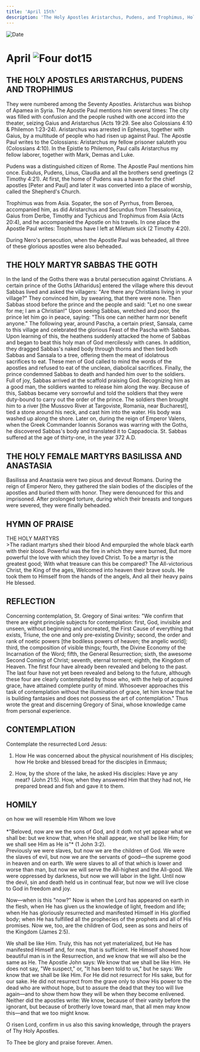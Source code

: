 ```yaml
---
title: 'April 15th'
description: 'The Holy Apostles Aristarchus, Pudens, and Trophimus, Holy Martyr Sabbas the Goth, Holy Martyrs Basilissa and Anastasia'
---
```


<RunningHead />
<Image src="/title-imprint.png" height={68} width={50} alt="Date" className="title-imprint"/>

# <div id="date">April <Image className="four-dot" src="/four-dot.png" height={15} width={15} alt="Four dot" />15</div>

## THE HOLY APOSTLES ARISTARCHUS, PUDENS AND TROPHIMUS

They were numbered among the Seventy Apostles. Aristarchus was bishop of Apamea in Syria. The Apostle Paul mentions him several times: The city was filled with confusion and the people rushed with one accord into the theater, seizing Gaius and Aristarchus (Acts 19:29. See also Colossians 4:10 & Philemon 1:23-24).  Aristarchus was arrested in Ephesus, together with Gaius, by a multitude of people who had risen up against Paul. The Apostle Paul writes to the Colossians: Aristarchus my fellow prisoner saluteth you (Colossians 4:10). In the Epistle to Philemon, Paul calls Aristarchus my fellow laborer, together with Mark, Demas and Luke.

Pudens was a distinguished citizen of Rome. The Apostle Paul mentions him once. Eubulus, Pudens, Linus, Claudia and all the brothers send greetings (2 Timothy 4:21). At first, the home of Pudens was a haven for the chief apostles [Peter and Paul] and later it was converted into a place of worship, called the Shepherd's Church.

Trophimus was from Asia. Sopater, the son of Pyrrhus, from Beroea, accompanied him, as did Aristarchus and Secundus from Thessalonica, Gaius from Derbe, Timothy and Tychicus and Trophimus from Asia (Acts 20:4), and he accompanied the Apostle on his travels. In one place the Apostle Paul writes: Trophimus have I left at Miletum sick (2 Timothy 4:20).

During Nero's persecution, when the Apostle Paul was beheaded, all three of these glorious apostles were also beheaded.

## THE HOLY MARTYR SABBAS THE GOTH

In the land of the Goths there was a brutal persecution against Christians. A certain prince of the Goths [Atharidus] entered the village where this devout Sabbas lived and asked the villagers: "Are there any Christians living in your village?" They convinced him, by swearing, that there were none. Then Sabbas stood before the prince and the people and said: "Let no one swear for me; I am a Christian!" Upon seeing Sabbas, wretched and poor, the prince let him go in peace, saying: "This one can neither harm nor benefit anyone." The following year, around Pascha, a certain priest, Sansala, came to this village and celebrated the glorious Feast of the Pascha with Sabbas. Upon learning of this, the heathens suddenly attacked the home of Sabbas and began to beat this holy man of God mercilessly with canes. In addition, they dragged Sabbas's naked body through thorns and then tied both Sabbas and Sansala to a tree, offering them the meat of idolatrous sacrifices to eat. These men of God called to mind the words of the apostles and refused to eat of the unclean, diabolical sacrifices. Finally, the prince condemned Sabbas to death and handed him over to the soldiers. Full of joy, Sabbas arrived at the scaffold praising God. Recognizing him as a good man, the soldiers wanted to release him along the way. Because of this, Sabbas became very sorrowful and told the soldiers that they were duty-bound to carry out the order of the prince. The soldiers then brought him to a river [the Mussovo River at Targoviste, Romania, near Bucharest], tied a stone around his neck, and cast him into the water. His body was washed up along the shore. Later on, during the reign of Emperor Valens, when the Greek Commander Ioannis Soranos was warring with the Goths, he discovered Sabbas's body and translated it to Cappadocia. St. Sabbas suffered at the age of thirty-one, in the year 372 A.D.

## THE HOLY FEMALE MARTYRS BASILISSA AND ANASTASIA

Basilissa and Anastasia were two pious and devout Romans. During the reign of Emperor Nero, they gathered the slain bodies of the disciples of the apostles and buried them with honor. They were denounced for this and imprisoned. After prolonged torture, during which their breasts and tongues were severed, they were finally beheaded.


## HYMN OF PRAISE
<div style={{textAlign:'center', color:'crimson', fontWeight:'bold'}}>
THE HOLY MARTYRS
</div>
>The radiant martyrs shed their blood  
And empurpled the whole black earth with their blood.  
Powerful was the fire in which they were burned,  
But more powerful the love with which they loved Christ.  
To be a martyr is the greatest good;  
With what treasure can this be compared?  
The All-victorious Christ, the King of the ages,  
Welcomed into heaven their brave souls.  
He took them to Himself from the hands of the angels,  
And all their heavy pains He blessed.  


## REFLECTION

Concerning contemplation, St. Gregory of Sinai writes: "We confirm that there are eight principle subjects for contemplation: first, God, invisible and unseen, without beginning and uncreated, the First Cause of everything that exists, Triune, the one and only pre-existing Divinity; second, the order and rank of noetic powers [the bodiless powers of heaven; the angelic world]; third, the composition of visible things; fourth, the Divine Economy of the Incarnation of the Word; fifth, the General Resurrection; sixth, the awesome Second Coming of Christ; seventh, eternal torment; eighth, the Kingdom of Heaven. The first four have already been revealed and belong to the past. The last four have not yet been revealed and belong to the future, although these four are clearly contemplated by those who, with the help of acquired grace, have attained complete purity of mind. Whosoever approaches this task of contemplation without the illumination of grace, let him know that he is building fantasies and does not possess the art of contemplation." Thus wrote the great and discerning Gregory of Sinai, whose knowledge came from personal experience.


## CONTEMPLATION

Contemplate the resurrected Lord Jesus:

1. How He was concerned about the physical nourishment of His disciples; how He broke and blessed bread for the disciples in Emmaus;

2. How, by the shore of the lake, he asked His disciples: Have ye any meat? (John 21:5). How, when they answered Him that they had not, He prepared bread and fish and gave it to them.


## HOMILY
<div style={{textAlign:'center', color:'crimson', fontWeight:'bold'}}>
on how we will resemble Him Whom we love
</div><br />
<div style={{textAlign:'right'}}>
*"Beloved, now are we the sons of God, and it doth not yet appear what we shall be: but we know that, when He shall appear, we shall be like Him; for we shall see Him as He is"* (1 John 3:2).
</div>
Previously we were slaves, but now we are the children of God. We were the slaves of evil, but now we are the servants of good—the supreme good in heaven and on earth. We were slaves to all of that which is lower and worse than man, but now we will serve the All-highest and the All-good. We were oppressed by darkness, but now we will labor in the light. Until now the devil, sin and death held us in continual fear, but now we will live close to God in freedom and joy.

Now—when is this "now?" Now is when the Lord has appeared on earth in the flesh, when He has given us the knowledge of light, freedom and life; when He has gloriously resurrected and manifested Himself in His glorified body; when He has fulfilled all the prophecies of the prophets and all of His promises. Now we, too, are the children of God, seen as sons and heirs of the Kingdom (James 2:5).

We shall be like Him. Truly, this has not yet materialized, but He has manifested Himself and, for now, that is sufficient. He Himself showed how beautiful man is in the Resurrection, and we know that we will also be the same as He. The Apostle John says: We know that we shall be like Him. He does not say, "We suspect," or, "It has been told to us," but he says: We know that we shall be like Him. For He did not resurrect for His sake, but for our sake. He did not resurrect from the grave only to show His power to the dead who are without hope, but to assure the dead that they too will live again—and to show them how they will be when they become enlivened. Neither did the apostles write: We know, because of their vanity before the ignorant, but because of brotherly love toward man, that all men may know this—and that we too might know.

O risen Lord, confirm in us also this saving knowledge, through the prayers of Thy Holy Apostles.

To Thee be glory and praise forever. Amen.
